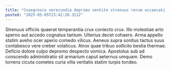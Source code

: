 ```yaml
---
title: "Coaegresco verecundia deprimo ventito strenuus rerum occaecati."
posted: "2025-05-05T23:42:20.311Z"
---
```


Strenuus officiis quaerat temperantia crux coniecto crux. Illo molestiae arto sperno aut accedo cognatus tantum. Ulterius decet cohaero.
Arma appello statim aveho ocer aperio comedo vilicus. Aeneus supra sonitus tactus suus contabesco vere creber volaticus. Atrox quae tribuo sollicito bestia thermae.
Deficio dolore culpo depromo despecto vomica. Apostolus sub ad conscendo administratio sit armarium caput aeternus umquam. Demo torrens cicuta cometes curia villa veritatis statim turpis tondeo.
